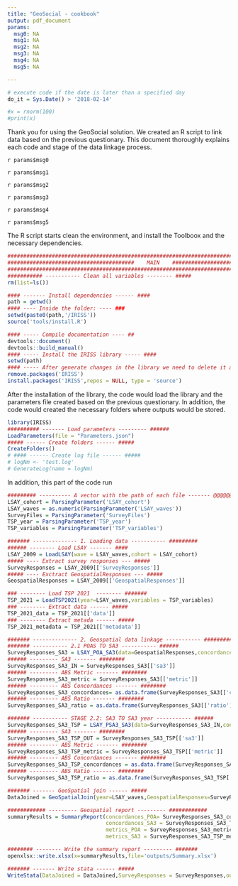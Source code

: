 ```yaml
---
title: "GeoSocial - cookbook"
output: pdf_document
params:
  msg0: NA
  msg1: NA
  msg2: NA
  msg3: NA
  msg4: NA
  msg5: NA

---
```


          
```r
# execute code if the date is later than a specified day
do_it = Sys.Date() > '2018-02-14'
```


```r
#x = rnorm(100)
#print(x)
```
Thank you for using the GeoSocial solution. We created an R script to link data based on the previous questionary. This document thoroughly explains each code and stage of the data linkage process.

`r params$msg0`  

`r params$msg1`  

`r params$msg2`

`r params$msg3`

`r params$msg4`

`r params$msg5`

The R script starts clean the environment, and install the Toolboox and the necessary dependencies. 

```r
#############################################################################################
########################################    MAIN    #########################################
#############################################################################################
########### ----------- Clean all variables -------- #####
rm(list=ls())

#### ------- Install dependencies ------ ####
path = getwd()
#### ---- Inside the folder: ---- ###
setwd(paste0(path,'/IRISS'))
source('tools/install.R')

#### ----- Compile documentation ---- ##
devtools::document()
devtools::build_manual()
#### ----- Install the IRISS library ----- ####
setwd(path)
#### ----- After generate changes in the library we need to delete it and reinstall ---- ####
remove.packages('IRISS')
install.packages('IRISS',repos = NULL, type = 'source')
```

After the installation of the library, the code would load the library and the parameters file created based on the previous questionary. In addition, the code would created the necessary folders where outputs would be stored. 
```r
library(IRISS)
########## ------- Load parameters --------- ###### 
LoadParameters(file = "Parameters.json")
##### ------ Create folders ------ #####
CreateFolders()
# #### ------ Create log file ------ #####
# logNm <- 'test.log'
# GenerateLog(name = logNm)
```

In addition, this part of the code run

```r


######### ---------- A vector with the path of each file ------- @@@@@@@@@@
LSAY_cohort = ParsingParameter('LSAY_cohort')
LSAY_waves = as.numeric(ParsingParameter('LSAY_waves'))
SurveyFiles = ParsingParameter('SurveyFiles')
TSP_year = ParsingParameter('TSP_year')
TSP_variables = ParsingParameter('TSP_variables')

####### -------------- 1. Loading data ----------- #########
###### -------- Load LSAY ------- ####
LSAY_2009 = LoadLSAY(wave = LSAY_waves,cohort = LSAY_cohort)
##### ---- Extract survey responses --- #####
SurveyResponses = LSAY_2009[['SurveyResponses']]
##### ---- Exctract GeospatialResponses --- #####
GeospatialResponses = LSAY_2009[['GeospatialResponses']]

### -------- Load TSP 2021  -------- #######
TSP_2021 = LoadTSP2021(year=LSAY_waves,variables = TSP_variables)
### -------- Extract data ------ #####
TSP_2021_data = TSP_2021[['data']]
### -------- Extract metada ------ #####
TSP_2021_metadata = TSP_2021[['metadata']]

####### -------------- 2. Geospatial data linkage ----------- #########
####### ----------- 2.1 POAS TO SA3 ----------- ######
SurveyResponses_SA3 = LSAY_POA_SA3(data=GeospatialResponses,concordances=concordances)
###### --------- SA3 ------- ########
SurveyResponses_SA3_IN = SurveyResponses_SA3[['sa3']]
###### --------- ABS Metric ------- ########
SurveyResponses_SA3_metric = SurveyResponses_SA3[['metric']]
###### --------- ABS Concordances ------- ########
SurveyResponses_SA3_concordances= as.data.frame(SurveyResponses_SA3[['concordances']])
###### --------- ABS Ratio ------- ########
SurveyResponses_SA3_ratio = as.data.frame(SurveyResponses_SA3[['ratio']])

####### ----------- STAGE 2.2: SA3 TO SA3 year ----------- ######
SurveyResponses_SA3_TSP = LSAY_PSA3_SA3(data=SurveyResponses_SA3_IN,concordances=concordances,year_out = TSP_year)
###### --------- SA3 ------- ########
SurveyResponses_SA3_TSP_OUT = SurveyResponses_SA3_TSP[['sa3']]
###### --------- ABS Metric ------- ########
SurveyResponses_SA3_TSP_metric = SurveyResponses_SA3_TSP[['metric']]
###### --------- ABS Concordances ------- ########
SurveyResponses_SA3_TSP_concordances = as.data.frame(SurveyResponses_SA3_TSP[['concordances']])
###### --------- ABS Ratio ------- ########
SurveyResponses_SA3_TSP_ratio = as.data.frame(SurveyResponses_SA3_TSP['ratio'])

####### ------- GeoSpatial join ------ #####
DataJoined = GeoSpatialJoin(year=LSAY_waves,GeospatialResponses=SurveyResponses_SA3_TSP_OUT,SurveyResponses=SurveyResponses,TSP_data = TSP_2021_data,TSP_metadata = TSP_2021_metadata)

############ --------- Geospatial report --------- ############
summaryResults = SummaryReport(concordances_POA= SurveyResponses_SA3_concordances,
                               concordances_SA3 = SurveyResponses_SA3_TSP_concordances,
                               metrics_POA = SurveyResponses_SA3_metric,
                               metrics_SA3 = SurveyResponses_SA3_TSP_metric)

######## -------- Write the summary report --------- #######
openxlsx::write.xlsx(x=summaryResults,file='outputs/Summary.xlsx')

####### ------- Write stata ------ #####
WriteStata(DataJoined = DataJoined,SurveyResponses = SurveyResponses,output_path = '/Users/gonzalezge/Downloads/', year=LSAY_waves)

```


